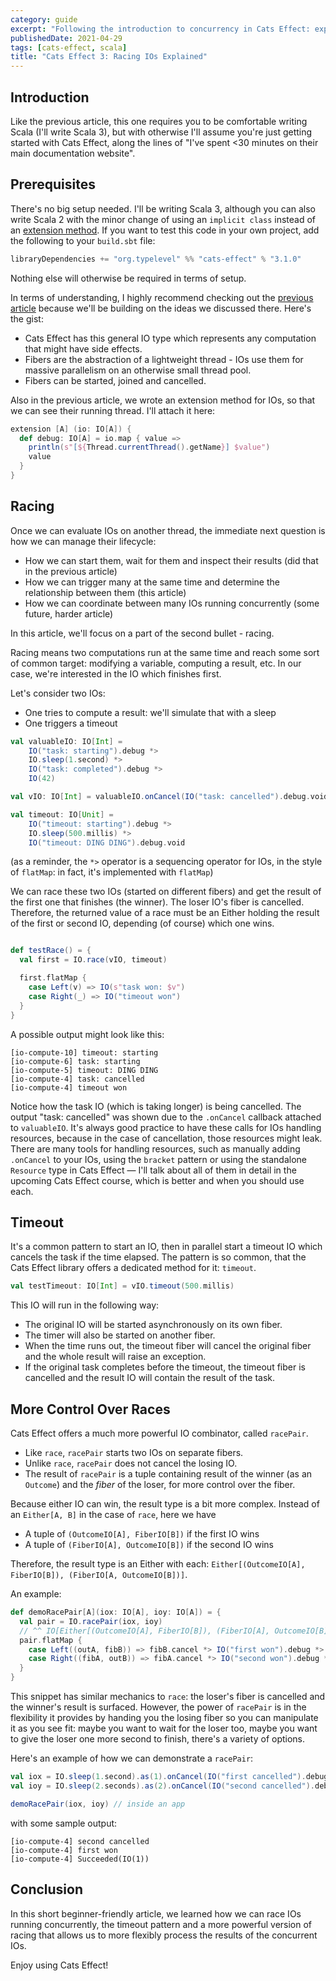 ```yaml
---
category: guide
excerpt: "Following the introduction to concurrency in Cats Effect: explore advanced techniques for managing racing IOs and fibers"
publishedDate: 2021-04-29
tags: [cats-effect, scala]
title: "Cats Effect 3: Racing IOs Explained"
---
```


## Introduction

Like the previous article, this one requires you to be comfortable writing Scala (I'll write Scala 3), but with otherwise I'll assume you're just getting started with Cats Effect, along the lines of "I've spent \<30 minutes on their main documentation website".

## Prerequisites

There's no big setup needed. I'll be writing Scala 3, although you can also write Scala 2 with the minor change of using an `implicit class` instead of an [extension method](/articles/scala-3-extension-methods). If you want to test this code in your own project, add the following to your `build.sbt` file:

```scala
libraryDependencies += "org.typelevel" %% "cats-effect" % "3.1.0"
```

Nothing else will otherwise be required in terms of setup.

In terms of understanding, I highly recommend checking out the [previous article](/articles/cats-effect-3-introduction-to-fibers) because we'll be building on the ideas we discussed there. Here's the gist:

- Cats Effect has this general IO type which represents any computation that might have side effects.
- Fibers are the abstraction of a lightweight thread - IOs use them for massive parallelism on an otherwise small thread pool.
- Fibers can be started, joined and cancelled.

Also in the previous article, we wrote an extension method for IOs, so that we can see their running thread. I'll attach it here:

```scala
extension [A] (io: IO[A]) {
  def debug: IO[A] = io.map { value =>
    println(s"[${Thread.currentThread().getName}] $value")
    value
  }
}
```

## Racing

Once we can evaluate IOs on another thread, the immediate next question is how we can manage their lifecycle:

- How we can start them, wait for them and inspect their results (did that in the previous article)
- How we can trigger many at the same time and determine the relationship between them (this article)
- How we can coordinate between many IOs running concurrently (some future, harder article)

In this article, we'll focus on a part of the second bullet - racing.

Racing means two computations run at the same time and reach some sort of common target: modifying a variable, computing a result, etc. In our case, we're interested in the IO which finishes first.

Let's consider two IOs:

- One tries to compute a result: we'll simulate that with a sleep
- One triggers a timeout

```scala
val valuableIO: IO[Int] =
    IO("task: starting").debug *>
    IO.sleep(1.second) *>
    IO("task: completed").debug *>
    IO(42)

val vIO: IO[Int] = valuableIO.onCancel(IO("task: cancelled").debug.void)

val timeout: IO[Unit] =
    IO("timeout: starting").debug *>
    IO.sleep(500.millis) *>
    IO("timeout: DING DING").debug.void
```

(as a reminder, the `*>` operator is a sequencing operator for IOs, in the style of `flatMap`: in fact, it's implemented with `flatMap`)

We can race these two IOs (started on different fibers) and get the result of the first one that finishes (the winner). The loser IO's fiber is cancelled. Therefore, the returned value of a race must be an Either holding the result of the first or second IO, depending (of course) which one wins.

```scala

def testRace() = {
  val first = IO.race(vIO, timeout)

  first.flatMap {
    case Left(v) => IO(s"task won: $v")
    case Right(_) => IO("timeout won")
  }
}
```

A possible output might look like this:

```text
[io-compute-10] timeout: starting
[io-compute-6] task: starting
[io-compute-5] timeout: DING DING
[io-compute-4] task: cancelled
[io-compute-4] timeout won
```

Notice how the task IO (which is taking longer) is being cancelled. The output "task: cancelled" was shown due to the `.onCancel` callback attached to `valuableIO`. It's always good practice to have these calls for IOs handling resources, because in the case of cancellation, those resources might leak. There are many tools for handling resources, such as manually adding `.onCancel` to your IOs, using the `bracket` pattern or using the standalone `Resource` type in Cats Effect &mdash; I'll talk about all of them in detail in the upcoming Cats Effect course, which is better and when you should use each.

## Timeout

It's a common pattern to start an IO, then in parallel start a timeout IO which cancels the task if the time elapsed. The pattern is so common, that the Cats Effect library offers a dedicated method for it: `timeout`.

```scala
val testTimeout: IO[Int] = vIO.timeout(500.millis)
```

This IO will run in the following way:

- The original IO will be started asynchronously on its own fiber.
- The timer will also be started on another fiber.
- When the time runs out, the timeout fiber will cancel the original fiber and the whole result will raise an exception.
- If the original task completes before the timeout, the timeout fiber is cancelled and the result IO will contain the result of the task.

## More Control Over Races

Cats Effect offers a much more powerful IO combinator, called `racePair`.

- Like `race`, `racePair` starts two IOs on separate fibers.
- Unlike `race`, `racePair` does not cancel the losing IO.
- The result of `racePair` is a tuple containing result of the winner (as an `Outcome`) and the _fiber_ of the loser, for more control over the fiber.

Because either IO can win, the result type is a bit more complex. Instead of an `Either[A, B]` in the case of `race`, here we have

- A tuple of `(OutcomeIO[A], FiberIO[B])` if the first IO wins
- A tuple of `(FiberIO[A], OutcomeIO[B])` if the second IO wins

Therefore, the result type is an Either with each: `Either[(OutcomeIO[A], FiberIO[B]), (FiberIO[A, OutcomeIO[B])]`.

An example:

```scala
def demoRacePair[A](iox: IO[A], ioy: IO[A]) = {
  val pair = IO.racePair(iox, ioy)
  // ^^ IO[Either[(OutcomeIO[A], FiberIO[B]), (FiberIO[A], OutcomeIO[B])]]
  pair.flatMap {
    case Left((outA, fibB)) => fibB.cancel *> IO("first won").debug *> IO(outA).debug
    case Right((fibA, outB)) => fibA.cancel *> IO("second won").debug *> IO(outB).debug
  }
}
```

This snippet has similar mechanics to `race`: the loser's fiber is cancelled and the winner's result is surfaced. However, the power of `racePair` is in the flexibility it provides by handing you the losing fiber so you can manipulate it as you see fit: maybe you want to wait for the loser too, maybe you want to give the loser one more second to finish, there's a variety of options.

Here's an example of how we can demonstrate a `racePair`:

```scala
val iox = IO.sleep(1.second).as(1).onCancel(IO("first cancelled").debug.void)
val ioy = IO.sleep(2.seconds).as(2).onCancel(IO("second cancelled").debug.void)

demoRacePair(iox, ioy) // inside an app
```

with some sample output:

```text
[io-compute-4] second cancelled
[io-compute-4] first won
[io-compute-4] Succeeded(IO(1))
```

## Conclusion

In this short beginner-friendly article, we learned how we can race IOs running concurrently, the timeout pattern and a more powerful version of racing that allows us to more flexibly process the results of the concurrent IOs.

Enjoy using Cats Effect!
